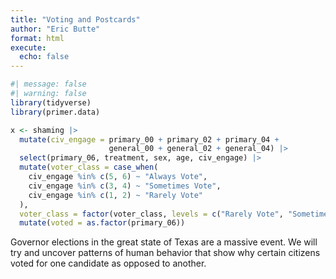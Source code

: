 ```yaml
---
title: "Voting and Postcards"
author: "Eric Butte"
format: html
execute: 
  echo: false
---
```



```r
#| message: false
#| warning: false
library(tidyverse)
library(primer.data)
```


```r
x <- shaming |> 
  mutate(civ_engage = primary_00 + primary_02 + primary_04 + 
                      general_00 + general_02 + general_04) |> 
  select(primary_06, treatment, sex, age, civ_engage) |>
  mutate(voter_class = case_when(
    civ_engage %in% c(5, 6) ~ "Always Vote",
    civ_engage %in% c(3, 4) ~ "Sometimes Vote",
    civ_engage %in% c(1, 2) ~ "Rarely Vote"
  ),
  voter_class = factor(voter_class, levels = c("Rarely Vote", "Sometimes Vote", "Always Vote"), ordered = TRUE)) |>
  mutate(voted = as.factor(primary_06))
```

Governor elections in the great state of Texas are a massive event. We will try and uncover patterns of human behavior that show why certain citizens voted for one candidate as opposed to another. 

